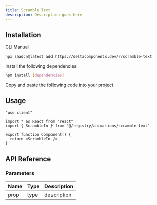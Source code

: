 ```yaml
---
title: Scramble Text
description: Description goes here
---
```


<ComponentPreview name="scramble-text-demo" />

## Installation

<Tabs defaultValue="cli">

<TabsList>
  <TabsTrigger value="cli">CLI</TabsTrigger>
  <TabsTrigger value="manual">Manual</TabsTrigger>
</TabsList>

<TabsContent value="cli">

```bash
npx shadcn@latest add https://deltacomponents.dev/r/scramble-text
```

</TabsContent>

<TabsContent value="manual">

<Steps>

<Step>Install the following dependencies:</Step>

```bash
npm install [dependencies]
```

<Step>Copy and paste the following code into your project.</Step>

<ComponentSource name="scramble-text" />

</Steps>

</TabsContent>

</Tabs>

## Usage

```tsx
"use client"

import * as React from "react"
import { ScrambleIn } from "@/registry/animations/scramble-text"

export function Component() {
  return <ScrambleIn />
}
```

## API Reference

### Parameters

| Name | Type | Description |
| ---- | ---- | ----------- |
| prop | type | description |
